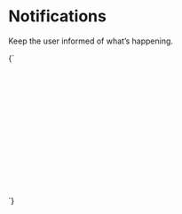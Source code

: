 
<Meta title="UI/Notifications" />

# Notifications

Keep the user informed of what’s happening.

<Canvas>
  <Story id="organisms-notification-center--notification-center" />
</Canvas>


<Canvas>
  <Story name="Notification dialog">
    {`
     <div style="position: relative; z-index:0; transform: translate3d(0,0,0); min-height: 15rem">
        <div class="o-notification-center a-content a-content--s u-margin-0" aria-live="polite">
          <article class="a-card u-padding-l u-flex u-items-start">
            <div class="u-flex__shrink-0 a-badge a-badge--positive u-padding-s u-margin-m--right">
              <svg class="a-icon a-icon--xl" viewBox="0 0 100 100" width="18" height="18" aria-hidden="true" xmlns="http://www.w3.org/2000/svg">
                <path d="M10.15,19.23a9.32,9.32,0,0,0-6.76,2.35A9.3,9.3,0,0,0,1,28.35v43.3a9.14,9.14,0,0,0,2.39,6.73,9.45,9.45,0,0,0,6.83,2.39h79.7a9.24,9.24,0,0,0,6.73-2.42A9.42,9.42,0,0,0,99,71.54V28.24a9.16,9.16,0,0,0-2.35-6.66A9.16,9.16,0,0,0,90,19.23ZM91.74,24,52.31,55.91a4.65,4.65,0,0,1-4.62,0L8.3,24C35.19,23.81,69.37,23.81,91.74,24ZM5.59,27.64,33,49.86,5.66,73.11C5.55,57.28,5.56,42,5.59,27.64Zm88.82,0c0,15.54,0,31.5-.11,45.47L67,49.86ZM36.61,52.78c3,2.39,6,4.9,8.94,7.23a9.89,9.89,0,0,0,8.9,0c3-2.33,6-4.82,8.94-7.23L90.85,76.17c-27.18.06-57.1,0-81.7,0Z"/>
              </svg>
            </div>
            <div>
              <h2 class="u-h5 u-margin-0">Password update request sent</h2>
              <p class="u-h6">We sent an email to asdf@example.com. Please click the link inside to confirm your password change</p>
              <ul class="a-list-reset u-flex">
                <li class="u-margin-s--right">
                  <button type="button" class="a-button u-h6">OK</button>
                </li>
                <li>
                  <button type="button" class="a-button a-button--ui u-h6">Cancel request</button>
                </li>
              </ul>
            </div>
          </article>
        </div>
      </div>
    `}
  </Story>
</Canvas>

